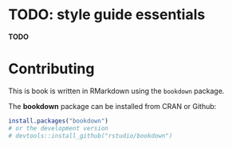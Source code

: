 # TODO: style guide essentials

**TODO**


# Contributing

This is book is written in RMarkdown using the `bookdown` package.

The **bookdown** package can be installed from CRAN or Github:

```r
install.packages("bookdown")
# or the development version
# devtools::install_github("rstudio/bookdown")
```

